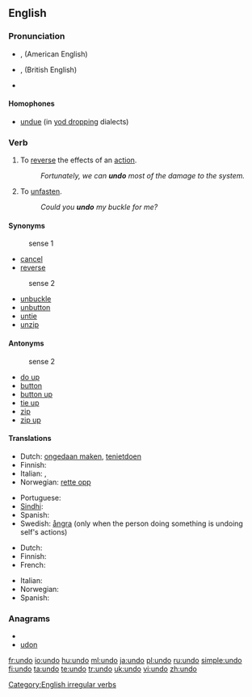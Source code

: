 {{wikipedia|Undo}}
{{also|undō}}
==English==

===Pronunciation===
* {{IPA|/ʌnˈduː/}}, {{SAMPA|/Vn"du:/}} (American English)
* {{IPA|/ʌnˈdjuː/}}, {{SAMPA|/Vn"dju:/}} (British English)
* {{rhymes|uː}}

====Homophones====
* [[undue]] (in [[Wikipedia:Yod-dropping|yod dropping]] dialects)

===Verb===
{{en-verb|undoes|undoing|undid|undone}}

# To [[reverse]] the effects of an [[action]].
#: ''Fortunately, we can '''undo''' most of the damage to the system.''
# To [[unfasten]].
#: ''Could you '''undo''' my buckle for me?''

====Synonyms====
: sense 1
* [[cancel]]
* [[reverse]]

: sense 2
* [[unbuckle]]
* [[unbutton]]
* [[untie]]
* [[unzip]]

====Antonyms====
: sense 2
* [[do up]]
* [[button]]
* [[button up]]
* [[tie up]]
* [[zip]]
* [[zip up]]

====Translations====
{{trans-top|to reverse}}
* Dutch: [[ongedaan maken]], [[tenietdoen]]
* Finnish: {{t+|fi|kumota}}
* Italian: {{t+|it|annullare}},  {{t+|it|disfare}}
* Norwegian: [[rette opp]]
{{trans-mid}}
* Portuguese: {{t+|pt|desfazer}}
* [[Sindhi]]: {{sd-Arab|[[اڻڪرڻ]]}}
* Spanish: {{t-|es|deshacer}}
* Swedish: [[ångra]] (only when the person doing something is undoing self's actions)
{{trans-bottom}}

{{trans-top|to unfasten}}
* Dutch: {{t+|nl|losmaken}}
* Finnish: {{t+|fi|avata}}
* French: {{t+|fr|défaire}}
{{trans-mid}}
* Italian: {{t+|it|slacciare}}
* Norwegian: {{t+|no|løsne}}
* Spanish: {{t-|es|desatar}}
{{trans-bottom}}

===Anagrams===
* {{alphagram|dnou}}
* [[udon#English|udon]]

[[Category:English irregular verbs]]

[[fr:undo]]
[[io:undo]]
[[hu:undo]]
[[ml:undo]]
[[ja:undo]]
[[pl:undo]]
[[ru:undo]]
[[simple:undo]]
[[fi:undo]]
[[ta:undo]]
[[te:undo]]
[[tr:undo]]
[[uk:undo]]
[[vi:undo]]
[[zh:undo]]